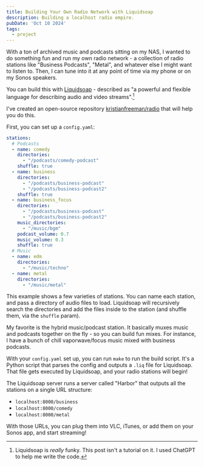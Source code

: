 ```yaml
---
title: Building Your Own Radio Network with Liquidsoap
description: Building a localhost radio empire.
pubDate: 'Oct 10 2024'
tags:
  - project
---
```


With a ton of archived music and podcasts sitting on my NAS, I wanted to do something fun and run my own radio network - a collection of radio stations like "Business Podcasts", "Metal", and whatever else I might want to listen to. Then, I can tune into it at any point of time via my phone or on my Sonos speakers.

You can build this with [Liquidsoap](https://www.liquidsoap.info/) - described as "a powerful and flexible language for describing audio and video streams".[^1] 

I've created an open-source repository [kristianfreeman/radio](https://github.com/kristianfreeman/radio) that will help you do this.

First, you can set up a `config.yaml`:

```yaml
stations:
  # Podcasts
  - name: comedy
    directories:
      - "/podcasts/comedy-podcast"
    shuffle: true
  - name: business
    directories:
      - "/podcasts/business-podcast"
      - "/podcasts/business-podcast2"
    shuffle: true
  - name: business_focus
    directories:
      - "/podcasts/business-podcast"
      - "/podcasts/business-podcast2"
    music_directories:
      - "/music/bgm"
    podcast_volume: 0.7
    music_volume: 0.3
    shuffle: true
  # Music
  - name: edm
    directories:
      - "/music/techno"
  - name: metal
    directories:
      - "/music/metal"
```

This example shows a few varieties of stations. You can name each station, and pass a directory of audio files to load. Liquidsoap will recursively search the directories and add the files inside to the station (and shuffle them, via the `shuffle` param).

My favorite is the hybrid music/podcast station. It basically muxes music and podcasts together on the fly - so you can build fun mixes. For instance, I have a bunch of chill vaporwave/focus music mixed with business podcasts.

With your `config.yaml` set up, you can run `make` to run the build script. It's a Python script that parses the config and outputs a `.liq` file for Liquidsoap. That file gets executed by Liquidsoap, and your radio stations will begin!

The Liquidsoap server runs a server called "Harbor" that outputs all the stations on a single URL structure:

- `localhost:8000/business`
- `localhost:8000/comedy`
- `localhost:8000/metal`

With those URLs, you can plug them into VLC, iTunes, or add them on your Sonos app, and start streaming!

[^1]: Liquidsoap is _really_ funky. This post isn't a tutorial on it. I used ChatGPT to help me write the code.
